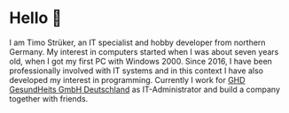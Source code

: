 # Hello 👋

I am Timo Strüker, an IT specialist and hobby developer from northern Germany. My interest in computers started when I was about seven years old, when I got my first PC with Windows 2000. Since 2016, I have been professionally involved with IT systems and in this context I have also developed my interest in programming. Currently I work for [GHD GesundHeits GmbH Deutschland](https://www.gesundheitsgmbh.de/) as IT-Administrator and build a company together with friends.
